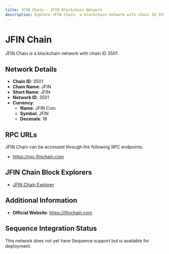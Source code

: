 ```yaml
--- 
title: JFIN Chain - JFIN Blockchain Network
description: Explore JFIN Chain, a blockchain network with chain ID 3501. Learn about its native currency, JFIN Coin, and how to interact with the network.
---
```


# JFIN Chain

JFIN Chain is a blockchain network with chain ID 3501.

## Network Details

- **Chain ID**: 3501
- **Chain Name**: JFIN
- **Short Name**: JFIN
- **Network ID**: 3501
- **Currency**: 
  - **Name**: JFIN Coin
  - **Symbol**: JFIN
  - **Decimals**: 18

## RPC URLs

JFIN Chain can be accessed through the following RPC endpoints:

- https://rpc.jfinchain.com

## JFIN Chain Block Explorers

- [JFIN Chain Explorer](https://exp.jfinchain.com)

## Additional Information

- **Official Website**: https://jfinchain.com

## Sequence Integration Status

This network does not yet have Sequence support but is available for deployment.

